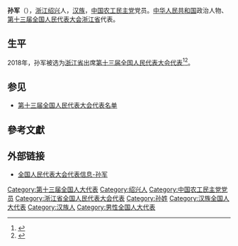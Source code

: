 {{Infobox person
|name=孙军
|birth_date={{birth year and age|1971|1}}
|ancestor=[[浙江|浙江]][[绍兴|绍兴]]
|nationality={{PRC}}
|title=[[全国人大代表|全国人大代表]]
|ethnicity=[[汉族|汉族]]
|gender=男
|party=[[中国农工民主党|中国农工民主党]]
|website=[http://210.82.31.1:8084/delegate/viewDelegate.action?dbid=130840 全国人大代表数据库]
}}
'''孙军'''（{{bd|1971年|1月}}），[[浙江|浙江]][[绍兴|绍兴]]人，[[汉族|汉族]]，[[中国农工民主党|中国农工民主党]]党员。[[中华人民共和国|中华人民共和国]]政治人物、[[第十三届全国人民代表大会|第十三届全国人民代表大会]][[浙江省|浙江省]]代表{{refnest|{{Cite web|url=http://210.82.31.1:8084/delegate/viewDelegate.action?dbid=130840|title=全国人民代表大会代表信息-孙军|accessdate=2020-03-16|work=中国人大网}}}}。

==生平==
2018年，孙军被选为[[浙江省|浙江省]]出席[[第十三届全国人民代表大会|第十三届全国人民代表大会]][[第十三届全国人民代表大会代表|代表]]<ref>{{Cite web|title=中华人民共和国第十三届全国人民代表大会代表名单|url=http://www.gov.cn/xinwen/2018-02/24/content_5268538.htm|accessdate=2020-03-16|work=中国政府网|archive-date=2020-02-28|archive-url=https://web.archive.org/web/20200228133636/http://www.gov.cn/xinwen/2018-02/24/content_5268538.htm|dead-url=no}}</ref><ref>{{Cite web|title=（受权发布）中华人民共和国第十三届全国人民代表大会代表名单-中新网|url=http://www.chinanews.com/gn/2018/02-25/8453959.shtml|accessdate=2021-02-19|work=[[中国新闻网|中国新闻网]]|archive-date=2018-02-27|archive-url=https://web.archive.org/web/20180227031724/http://www.chinanews.com/gn/2018/02-25/8453959.shtml|dead-url=no}}</ref>。

==参见==
* [[第十三届全国人民代表大会代表名单|第十三届全国人民代表大会代表名单]]

==參考文獻==
{{reflist}}

==外部链接==
{{Portal|中国|政治}}
* [http://210.82.31.1:8084/delegate/viewDelegate.action?dbid=130840 全国人民代表大会代表信息-孙军]

[[Category:第十三届全国人大代表|Category:第十三届全国人大代表]]
[[Category:绍兴人|Category:绍兴人]]
[[Category:中国农工民主党党员|Category:中国农工民主党党员]]
[[Category:浙江省全国人民代表大会代表|Category:浙江省全国人民代表大会代表]]
[[Category:孙姓|Category:孙姓]]
[[Category:汉族全国人大代表|Category:汉族全国人大代表]]
[[Category:汉族人|Category:汉族人]]
[[Category:男性全国人大代表|Category:男性全国人大代表]]


{{中国政治人物小作品}}